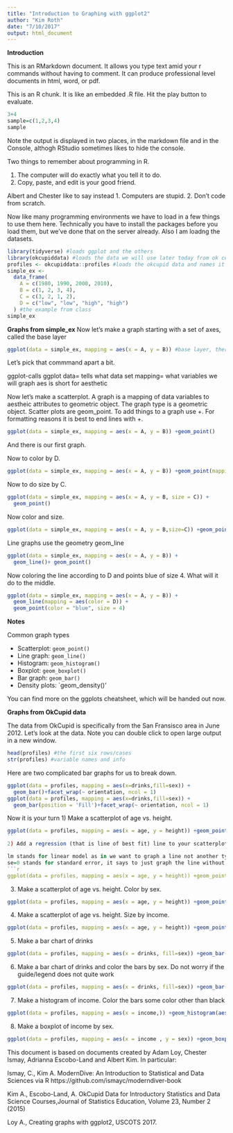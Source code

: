 ```yaml
---
title: "Introduction to Graphing with ggplot2"
author: "Kim Roth"
date: "7/10/2017"
output: html_document
---
```


**Introduction**

This is an RMarkdown document. It allows you type text amid your r commands without having to comment. It can produce professional level documents in html, word, or pdf. 

This is an R chunk. It is like an embedded .R file. Hit the play button to evaluate.
```r
3+4
sample=c(1,2,3,4)
sample
```

Note the output is displayed in two places, in the markdown file and in the Console, althogh RStudio sometimes likes to hide the console.

Two things to remember about programming in R.

1. The computer will do exactly what you tell it to do. 
2. Copy, paste, and edit is your good friend.

Albert and Chester like to say instead
1. Computers are stupid.
2. Don't code from scratch.

Now like many programming environments we have to load in a few things to use them here. Technically you have to install the packages before you load them, but we've done that on the server already. Also I am loadng the datasets.
```r
library(tidyverse) #loads ggplot and the others
library(okcupiddata) #loads the data we will use later today from ok cupid, a dating site.
profiles <- okcupiddata::profiles #loads the okcupid data and names it profiles.
simple_ex <-
  data_frame(
    A = c(1980, 1990, 2000, 2010),
    B = c(1, 2, 3, 4),
    C = c(3, 2, 1, 2),
    D = c("low", "low", "high", "high")
  ) #the example from class
simple_ex
```

**Graphs from simple_ex**
Now let's make a graph starting with a set of axes, called the base layer
```r
ggplot(data = simple_ex, mapping = aes(x = A, y = B)) #base layer, there is no graph here yet, just an x and y axis
```

Let's pick that commmand apart a bit.

ggplot-calls ggplot
data= tells what data set
mapping= what variables we will graph 
aes is short for aesthetic

Now let's make a scatterplot. A graph is a mapping of data variables to aestheic attributes to geometric object. The graph type is a geometric object. Scatter plots are geom_point. To add things to a graph use +. For formatting reasons it is best to end lines with +.
```r
ggplot(data = simple_ex, mapping = aes(x = A, y = B)) +geom_point()
```
And there is our first graph.

Now to color by D.

```r
ggplot(data = simple_ex, mapping = aes(x = A, y = B)) +geom_point(mapping = aes(color = D))
```

Now to do size by C.
```r
ggplot(data = simple_ex, mapping = aes(x = A, y = B, size = C)) + 
  geom_point()
```

Now color and size.
```r
ggplot(data = simple_ex, mapping = aes(x = A, y = B,size=C)) +geom_point(mapping = aes(color = D))
```

Line graphs use the geometry geom_line
```r
ggplot(data = simple_ex, mapping = aes(x = A, y = B)) + 
  geom_line()+ geom_point()
```

Now coloring the line according to D and points blue of size 4. What will it do to the middle.
```r
ggplot(data = simple_ex, mapping = aes(x = A, y = B)) + 
  geom_line(mapping = aes(color = D)) +
  geom_point(color = "blue", size = 4)
```

**Notes**

Common graph types

- Scatterplot: `geom_point()`
- Line graph: `geom_line()`
- Histogram: `geom_histogram()`
- Boxplot: `geom_boxplot()`
- Bar graph: `geom_bar()`
- Density plots: `geom_density()'


You can find more on the ggplots cheatsheet, which will be handed out now.

**Graphs from OkCupid data**

The data from OkCupid is specifically from the San Fransisco area in June 2012. Let's look at the data. Note you can double click to open large output in a new window.
```r
head(profiles) #the first six rows/cases
str(profiles) #variable names and info
```

Here are two complicated bar graphs for us to break down. 
```r
ggplot(data = profiles, mapping = aes(x=drinks,fill=sex)) + 
  geom_bar()+facet_wrap(~ orientation, ncol = 1)
ggplot(data = profiles, mapping = aes(x=drinks,fill=sex)) + 
  geom_bar(position = 'Fill')+facet_wrap(~ orientation, ncol = 1)
```

Now it is your turn
1) Make a scatterplot of age vs. height. 
```r
ggplot(data = profiles, mapping = aes(x = age, y = height)) +geom_point()
``
2) Add a regression (that is line of best fit) line to your scatterplot by using +geom_smooth(method="lm", se=0)

lm stands for linear model as in we want to graph a line not another type of curve
se=0 stands for standard error, it says to just graph the line without any kind of error region arround it
```r
ggplot(data = profiles, mapping = aes(x = age, y = height)) +geom_point()+ geom_smooth(method="lm", se=0)
```

3) Make a scatterplot of age vs. height. Color by sex.
```r
ggplot(data = profiles, mapping = aes(x = age, y = height)) +geom_point(aes(color = sex))
```

4) Make a scatterplot of age vs. height. Size by income.
```r
ggplot(data = profiles, mapping = aes(x = age, y = height)) +geom_point(aes(size = income))
```

5) Make a bar chart of drinks
```r
ggplot(data = profiles, mapping = aes(x = drinks, fill=sex)) +geom_bar()
```

6) Make a bar chart of drinks and color the bars by sex. Do not worry if the guide/legend does not quite work
```r
ggplot(data = profiles, mapping = aes(x = drinks, fill=sex)) +geom_bar(aes(color=sex))
```

7) Make a histogram of income. Color the bars some color other than black
```r
ggplot(data = profiles, mapping = aes(x = income,)) +geom_histogram(aes(color='fill'))
```

8) Make a boxplot of income by sex.
```r
ggplot(data = profiles, mapping = aes(x = income , y = sex)) +geom_boxplot()
```

This document is based on documents created by Adam Loy, Chester Ismay, Adrianna Escobo-Land and Albert Kim.
In particular:

Ismay, C., Kim A. ModernDive: An Introduction to Statistical and Data Sciences via R
https://github.com/ismayc/moderndiver-book

Kim A., Escobo-Land, A. OkCupid Data for Introductory Statistics and Data Science Courses,Journal of Statistics Education, Volume 23, Number 2 (2015)

Loy A., Creating graphs with ggplot2, USCOTS 2017.
